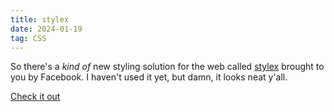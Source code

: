 ```yaml
---
title: stylex
date: 2024-01-19
tag: CSS
---
```


So there's a _kind of_ new styling solution for the web called
[stylex](https://stylexjs.com/) brought to you by Facebook. I haven't used it
yet, but damn, it looks neat y'all.

[Check it out](https://stylexjs.com/docs/learn/thinking-in-stylex/)
